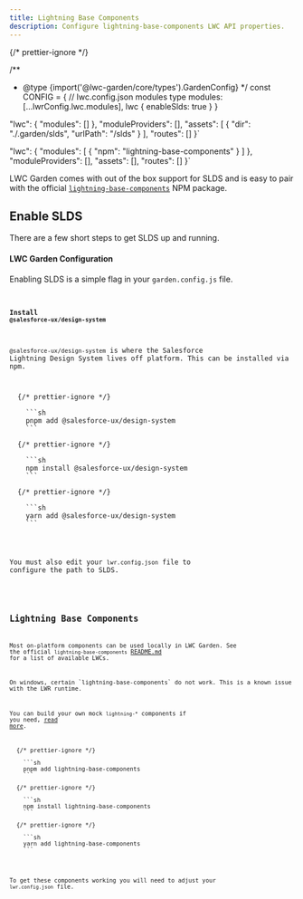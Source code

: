 ```yaml
---
title: Lightning Base Components
description: Configure lightning-base-components LWC API properties.
---
```



{/* prettier-ignore */}

/**
 * @type {import('@lwc-garden/core/types').GardenConfig}
 */
const CONFIG = {
  // lwc.config.json modules type
  modules: [...lwrConfig.lwc.modules],
  lwc {
    enableSlds: true
  }
}


  "lwc": {
    "modules": []
  },
  "moduleProviders": [],
  "assets": [
    {
      "dir": "./.garden/slds",
      "urlPath": "/slds"
    }
  ],
  "routes": []
}`

  "lwc": {
    "modules": [
      { "npm": "lightning-base-components" }
    ]
  },
  "moduleProviders": [],
  "assets": [],
  "routes": []
}`

LWC Garden comes with out of the box support for SLDS and is easy to pair with the official [`lightning-base-components`](https://www.npmjs.com/package/lightning-base-components) NPM package.

## Enable SLDS

There are a few short steps to get SLDS up and running.

#### LWC Garden Configuration

Enabling SLDS is a simple flag in your `garden.config.js` file.

<Code
  code={gardenConfigJs}
  lang='js'
  ins={[9,10,11]}
  title='garden.config.js'
/>


#### Install `@salesforce-ux/design-system`

`@salesforce-ux/design-system` is where the Salesforce Lightning Design System lives off platform. This can be installed via npm.

<Tabs>
  {/* prettier-ignore */}
  <TabItem label='pnpm'>
    ```sh
    pnpm add @salesforce-ux/design-system
    ```
  </TabItem>
  {/* prettier-ignore */}
  <TabItem label='npm'>
    ```sh
    npm install @salesforce-ux/design-system
    ```
  </TabItem>
  {/* prettier-ignore */}
  <TabItem label='yarn'>
    ```sh
    yarn add @salesforce-ux/design-system
    ```
  </TabItem>
</Tabs>

You must also edit your `lwr.config.json` file to configure the path to SLDS.

<Code
  code={lwrConfigJsWithSlds}
  lang='json'
  ins={[7,8,9,10]}
  title='lwr.config.json'
/>

## Lightning Base Components

Most on-platform components can be used locally in LWC Garden. See the official `lightning-base-components` [README.md](https://www.npmjs.com/package/lightning-base-components) for a list of available LWCs.

<Aside>
On windows, certain `lightning-base-components` do not work. This is a known issue with the LWR runtime.
</Aside>

You can build your own mock `lightning-*` components if you need, [read more](/guides/lightning-component-mocking).

<Tabs>
  {/* prettier-ignore */}
  <TabItem label='pnpm'>
    ```sh
    pnpm add lightning-base-components
    ```
  </TabItem>
  {/* prettier-ignore */}
  <TabItem label='npm'>
    ```sh
    npm install lightning-base-components
    ```
  </TabItem>
  {/* prettier-ignore */}
  <TabItem label='yarn'>
    ```sh
    yarn add lightning-base-components
    ```
  </TabItem>
</Tabs>

To get these components working you will need to adjust your `lwr.config.json` file.


<Code
  code={lwrConfigJsWithLightningBaseComponents}
  lang='json'
  ins={[4]}
  title='lwr.config.json'
/>
